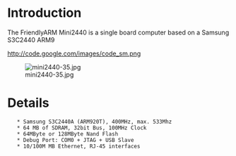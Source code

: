 = Introduction =

The FriendlyARM Mini2440 is a single board computer based on a Samsung S3C2440 ARM9

[http://code.google.com/ http://code.google.com/images/code_sm.png]
{{wiki:mini2440-35.jpg}}

[[File:mini2440-35.jpg]]

= Details =

    * Samsung S3C2440A (ARM920T), 400MHz, max. 533Mhz
    * 64 MB of SDRAM, 32bit Bus, 100MHz Clock
    * 64MByte or 128MByte Nand Flash
    * Debug Port: COM0 + JTAG + USB Slave
    * 10/100M MB Ethernet, RJ-45 interfaces